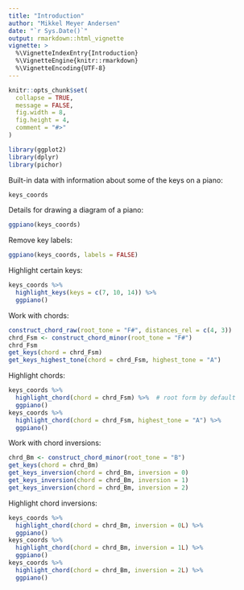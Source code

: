 ```yaml
---
title: "Introduction"
author: "Mikkel Meyer Andersen"
date: "`r Sys.Date()`"
output: rmarkdown::html_vignette
vignette: >
  %\VignetteIndexEntry{Introduction}
  %\VignetteEngine{knitr::rmarkdown}
  %\VignetteEncoding{UTF-8}
---
```


```r
knitr::opts_chunk$set(
  collapse = TRUE,
  message = FALSE,
  fig.width = 8,
  fig.height = 4,
  comment = "#>"
)
```

```r
library(ggplot2)
library(dplyr)
library(pichor)
```

Built-in data with information about some of the keys on a piano:

```r
keys_coords
```

Details for drawing a diagram of a piano:


```r
ggpiano(keys_coords)
```

Remove key labels:

```r
ggpiano(keys_coords, labels = FALSE)
```

Highlight certain keys:

```r
keys_coords %>% 
  highlight_keys(keys = c(7, 10, 14)) %>%
  ggpiano()
```

Work with chords:

```r
construct_chord_raw(root_tone = "F#", distances_rel = c(4, 3))
chrd_Fsm <- construct_chord_minor(root_tone = "F#")
chrd_Fsm
get_keys(chord = chrd_Fsm)
get_keys_highest_tone(chord = chrd_Fsm, highest_tone = "A")
```

Highlight chords:

```r
keys_coords %>% 
  highlight_chord(chord = chrd_Fsm) %>%  # root form by default
  ggpiano()
keys_coords %>% 
  highlight_chord(chord = chrd_Fsm, highest_tone = "A") %>% 
  ggpiano()
```

Work with chord inversions:

```r
chrd_Bm <- construct_chord_minor(root_tone = "B")
get_keys(chord = chrd_Bm)
get_keys_inversion(chord = chrd_Bm, inversion = 0)
get_keys_inversion(chord = chrd_Bm, inversion = 1)
get_keys_inversion(chord = chrd_Bm, inversion = 2)
```


Highlight chord inversions:

```r
keys_coords %>% 
  highlight_chord(chord = chrd_Bm, inversion = 0L) %>% 
  ggpiano()
keys_coords %>% 
  highlight_chord(chord = chrd_Bm, inversion = 1L) %>% 
  ggpiano()
keys_coords %>% 
  highlight_chord(chord = chrd_Bm, inversion = 2L) %>% 
  ggpiano()
```



